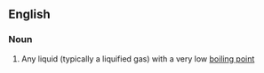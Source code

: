 ==English==

===Noun===
{{en-noun|sg=[[cryogenic]] [[liquid]]}}

# Any liquid (typically a liquified gas) with a very low [[boiling point]]